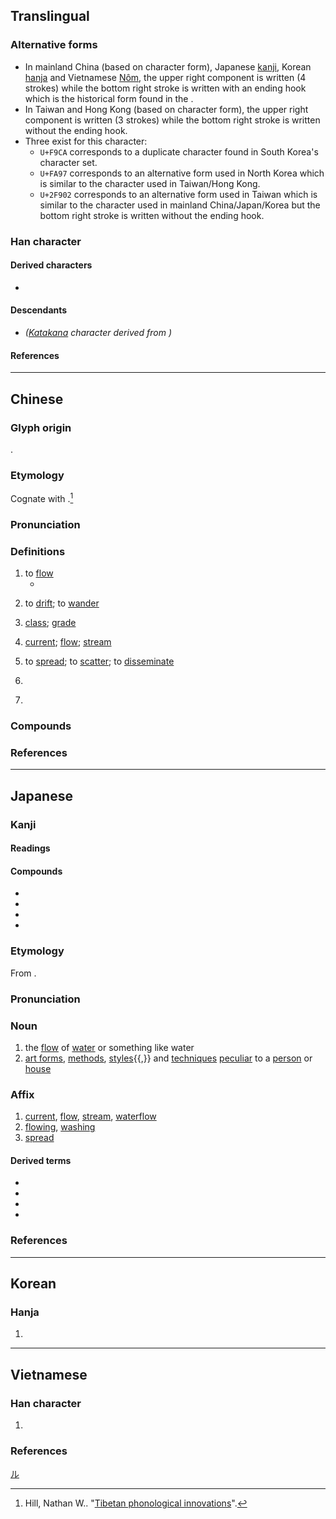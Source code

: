 {{character info}}
{{character info|0xF9CA}}
{{character info|0xFA97}}
{{character info|0x2F902}}
==Translingual==
{{Han stroke|Mainland China, Japan and Korea<br/>[[File:流-bw.png|400px]]}}
{{Han stroke|Taiwan<br/>[[File:流-tred.png|90px]]}}

===Alternative forms===
* In mainland China (based on ''{{w|Xin Zixing}}'' character form), Japanese [[kanji]], Korean [[hanja]] and Vietnamese [[Nôm]], the upper right component {{l|mul|sc=Jpan|𠫓}} is written {{l|mul|⿱[[亠]][[厶]]}} (4 strokes) while the bottom right stroke is written <big>{{l|mul|乚}}</big> with an ending hook which is the historical form found in the {{w|Kangxi Dictionary}}.
* In Taiwan and Hong Kong (based on {{w|Big5}} character form), the upper right component {{l|mul|sc=Hant|𠫓}} is written {{l|mul|⿻[[一]][[厶]]}} (3 strokes) while the bottom right stroke is written <big>{{l|mul|㇄}}</big> without the ending hook.
* Three {{w|CJK compatibility ideographs}} exist for this character:
** <code>U+F9CA</code> corresponds to a duplicate character found in South Korea's {{w|KS X 1001}} character set.
** <code>U+FA97</code> corresponds to an alternative form used in North Korea which is similar to the character used in Taiwan/Hong Kong.
** <code>U+2F902</code> corresponds to an alternative form used in Taiwan which is similar to the character used in mainland China/Japan/Korea but the bottom right stroke is written <big>{{l|mul|㇄}}</big> without the ending hook.

===Han character===
{{Han char|rn=85|rad=水|as=07|sn=9|snmjk=10|four=34113|canj=EYIU|ids=⿰氵㐬(GJKV,<code>U+F9CA</code>,<code>U+2F902</code>),⿰氵⿱𠫓⿲丿丨㇄(HT,<code>U+FA97</code>)}}

====Derived characters====
* {{l|mul|[[𠺩]], [[𭱛]], [[𣹭]], [[蓅]], [[𥧕]], [[𥰤]], [[𡏬]], [[𭒐]], [[𬈰]], [[瑬]], [[𮋠]], [[鎏]], [[𪃂]], [[𩙣]]}}

====Descendants====
* {{l|ja|ル}} ''([[Katakana]] character derived from {{w|Man'yōgana}})''

====References====
{{Han ref|kx=0623.040|dkj=17572|dj=1019.070|hdz=31631.120|uh=6D41}}
{{Han ref|uh=F9CA}}
{{Han ref|uh=FA97}}
{{Han ref|uh=2F902}}

[[Category:Han characters from which katakana were derived|ル]]

----

==Chinese==
{{zh-forms|alt=汖,㳅,𡵰,𣳛,𭰈,𣴑,𣹭,𣹳,𣻤,⿰氵巟,⿰氵𡿮,⿰𣴑水,⿲水𡿮水,⿲氺⿱一𠫝水,⿰氵⿱厶⿲丿丨㇏}}
{{zh-wp}}
{{zh-wp|zh:流 (数学)|en:Flow (mathematics)}}

===Glyph origin===
{{Han etym}}
{{Han compound|水|alt1=氵|㐬|ls=psc|c1=s|c2=p}}.

===Etymology===
Cognate with {{cog|bo|རྒྱུ་||to move, to go, to wander}}.<ref>Hill, Nathan W.. "[https://www.academia.edu/26069767/Tibetan_phonological_innovations_2015_ICSTLL_48_ Tibetan phonological innovations]".</ref>

===Pronunciation===
{{zh-pron
|m=liú
|c=lau4
|h=pfs=liù;gd=liu2
|md=liù
|mn=lâu/liû
|mn_note=lâu - vernacular; liû - literary
|mn-t=lao5/liu5
|mn-t_note=lao5 - vernacular; liu5 - literary
|w=3lieu
|mc=y
|oc=y
|ma=y
|cat=v,n
}}

===Definitions===
{{zh-hanzi}}

# to [[flow#Verb|flow]]
#* {{zh-x|地震，^梁山 崩，壅河，三 日 不 流。|The earth trembled, and Mount Liang collapsed. It blocked a river which did not '''flow''' for three days.|CL|ref={{w2|zh|春秋繁露}} ({{w|Luxuriant Dew of the Spring and Autumn Annals}}}}
#: {{zh-x|流汗|to sweat}}
#: {{zh-x|流淚|to cry; to let tears '''flow'''}}
#: {{zh-x|流血|to bleed}}
# to [[drift]]; to [[wander]]
#: {{zh-x|流連|to linger; to be reluctant to leave}}
# [[class]]; [[grade]]
#: {{zh-x|一流|first '''class'''; top '''grade'''}}
# {{lb|zh|of|[[water]]|[[electricity]]|other [[fluid]]s}} [[current#Noun|current]]; [[flow#Noun|flow]]; [[stream]]
#: {{zh-x|氣流|air'''flow'''}}
#: {{zh-x|電流|electric '''current'''}}
# to [[spread]]; to [[scatter]]; to [[disseminate]]
#: {{zh-syn|留傳|散佈}}
#: {{zh-x|流言|rumors; gossip}}
#: {{zh-x|流芳|to leave a good reputation}}
# {{lb|zh|physics}} {{zh-short|流明|[[lumen]]}}
# {{lb|zh|math}} {{w|Flow (mathematics)|flow}}

===Compounds===
{{zh-der|一流|三教九流|三流|三通四流|上流|上流頭|下流|下流社會|不入流|不流|不流世俗|中流|中流擊楫|中流砥柱|主流|乘流|九流|九流三教|九流十家|九流百家|亂氣流|亂流|二流子|交流|交通流量|人工流產|人才外流|人欲橫流|付之東流|付之流水|付諸東流|付諸流水|伏流|依流平進|俗流|倒流|倒流刺|倒背如流|偏流|傳流|傾斜流|入流|內流區|內流河|冷平流|分流|剖決如流|力爭上流|功流萬世|勇退激流|勝流|匯流|匯流排|千古流傳|半流體|合流|同流合汙|名流|吹送流|周流|品流|嘎巴流星|噴射氣流|回流|回西流|土壤細流|土石流|外流|外流區|外流河|大步流星|大氣環流|大流士|大流行病|奔流|奔流不息|女流|安全電流|宣流|寒流|射流|對流|對流層|對流雨|對答如流|導流板|小原流|尿流屁滾|屁滾尿流|屎滾尿流|層流|岔流|川流|川流不息|工藝雜流|巧言如流|巨流|平流層|平流緩進|平流霧|幹流|幽流|引流|彤管流芳|徑流|從令如流|從善如流|從善若流|從流|從諫如流|御溝流葉|循流|德厚流光|德流子孫|急景流年|急流|急流勇退|意識流|感激流涕|慟哭流涕|慶流子孫|應對如流|應答如流|截斷眾流|截流|截流管|投鞭斷流|握炭流湯|播流|擊楫中流|擾流器|支流|改土歸流|放任自流|放飯流歠|整流|整流器|整流罩|文化交流|新潮流|斷梗流萍|斷決如流|日月如流|星流|時流|晴空亂流|暖流|暗流|曲水流觴|曲流|木牛流馬|未入流|末流|本流|枕流漱石|枕石漱流|棲流所|樛流|橫流|歲月如流|歸流|氣流|水射流|水流|水流花謝|汊流|汗流如雨|汗流洽背|汗流浹背|江流|池坊流|汩流|決斷如流|沖流|河流|沿岸流|沿流溯源|沿流討源|波流|波迸流移|泥流|泥石流|洋流|洪流|活水源流|流丟|流丸|流亞|流亡|流人|流俗|流傳|流傳於世|流光|流光瞬息|流刑|流別|流利|流刺網|流動|流勢|流口水|流口轍|流向|流和心性|流品|流域|流外|流失|流失生|流妓|流子|流宕|流宕忘反|流寇|流寓|流布|流年|流年不利|流年帳|流弊|流彈|流形|流徙|流徵|流感|流憩|流播|流放|流散|流於|流於形式|流明|流易|流星|流景|流暢|流會|流棍|流標|流毒|流民|流氓|流氣|流水|流汗|流汗浹背|流沙|流沙墜簡|流沫|流沿兒|流泉|流波|流注|流派|流浪|流涎|流涎症|流涕|流淌|流淚|流湎|流溢|流滑|流滯|流漫|流澌|流澤|流瀉|流灑|流火|流理臺|流產|流當品|流目|流盼|流眄|流矢|流移|流程|流程圖|流竄|流籠|流精|流紋岩|流網|流線|流線型|流腦|流芳|流落|流蕩|流蘇|流蘇帳|流蘇髻|流螢|流行|流衍|流裡流氣|流覽|流觴|流言|流議|流變|流貫|流賊|流質|流輩|流轉|流送|流逐|流通|流逝|流速|流連|流遞|流配|流量|流金|流離|流雲|流電|流霞|流露|流響|流風|流食|流體|流魚出聽|流鶯|流麗|流黃|浮翠流丹|海岸流|海洋放流|海洋環流|海流|海流計|涇流|涌流|涓流|涕泗交流|涕泗橫流|涕淚交流|淑教流徽|淚流滿面|淵遠流長|清流|清濁同流|渦流|湍流|湧升流|源流|源流考|源深流長|源清流淨|源清流清|源清流潔|源遠流長|溢流|溪流|溯流徂源|溯流從源|溯流求源|溯源窮流|滄海橫流|滑流水|滴流|滴流撲|滴流流|滿流|漂流|漫流|漱流枕石|漱石枕流|潛流|潮流|激流|濁流|灣流|火耕流種|焦金流石|熱流|燋金流石|爍石流金|物流|玄流|環流|甘處下流|異重流|痛哭流涕|百世流芳|皮破血流|盡付東流|目無流視|直流電|直流馬達|眼若流星|砥柱中流|破爛流丟|碌碌庸流|萬古流芳|萬壑爭流|積厚流光|窮源溯流|第一流|筆翰如流|節流|納流|納諫如流|素流|素門凡流|細水長流|細流|絕流|緇流|羽流|習流|翦枝竭流|自流|自流井|自流灌溉|菩提流支|落花流水|蜚短流長|血流如注|血流成河|血流成渠|血流漂杵|行雲流水|表面流|西皮流水|談吐如流|諫爭如流|謬種流傳|變流器|貨暢其流|赤道洋流|赫赫名流|車流|軟流圈|輩流|輪流|迅流|迸流|送眼流眉|逆流|逕流|遞流|邁越常流|配流|鋒發韻流|長流|開源節流|隨大流|隨波漂流|隨波逐流|雜流|電流|青史流芳|順大流|順流|頭破血流|顛沛流離|風流|飄流|飆流|飛流|飛流短長|飛短流長|飲流懷源|飲流霞|餘韻流風|香象絕流|馬流|駛流|高壓迴流|高山流水|高鳳流麥|麻流點|黃流|黑汗白流|流血|西流河|流峪|檢流計}}

===References===
<references/>

{{zh-cat|Beginning}}

----

==Japanese==
{{wp|lang=ja}}

===Kanji===
{{ja-kanji|grade=3|rs=水07}}

====Readings====
{{ja-readings
|goon=る
|kanon=りゅう<りう
|kun=なが-れる, なが-す
|nanori=とも, はる
}}

====Compounds====
{{der-top3|Compounds}}
* {{ja-r|流石|さすが}}
* {{ja-r|流離|さすらい}}
* {{ja-r|流行る|はやる}}
* {{ja-r|流鏑馬|やぶさめ}}
{{der-bottom}}

===Etymology===
From {{der|ja|ltc|sort=|-}} {{ltc-l|流}}.

===Pronunciation===
{{ja-pron|y=ko|りゅう|acc=1|acc_ref=DJR}}

===Noun===
{{ja-noun|りゅう|hhira=りう}}

# the [[flow]] of [[water]] or something like water
# [[art form]]s, [[method]]s, [[style]]s{{,}} and [[technique]]s [[peculiar]] to a [[person]] or [[house]]

===Affix===
{{ja-pos|affix|りゅう|hhira=りう}}

# [[current]], [[flow]], [[stream]], [[waterflow]]
# [[flowing]], [[washing]]
# [[spread#Verb|spread]]

====Derived terms====
{{der-top3}}
* {{ja-r|流%域|りゅう%いき}}
* {{ja-r|流%通|りゅう%つう}}
* {{ja-r|流%派|りゅう%は}}
* {{ja-r|流%離|りゅう%り}}
{{der-bottom}}

===References===
<references/>

----

==Korean==

===Hanja===
{{ko-hanja|hangeul=[[류]]>[[유]]|eumhun=}}

# {{rfdef|ko|sort=水07}}

----

==Vietnamese==

===Han character===
{{vi-readings|rs=水07
|hanviet=lưu-tdcndg;tdcntd;gdhn
|phienthiet=
|nom=lưu-tdcndg;tdcntd
}}

# {{rfdef|vi|sort=水07}}

===References===
<references/>